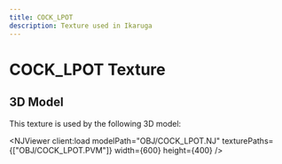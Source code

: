 ```yaml
---
title: COCK_LPOT
description: Texture used in Ikaruga
---
```



# COCK_LPOT Texture

<PVMViewer
  client:load
  filePath="OBJ/COCK_LPOT.PVM"
/>


## 3D Model

This texture is used by the following 3D model:

<NJViewer
  client:load
  modelPath="OBJ/COCK_LPOT.NJ"
  texturePaths={["OBJ/COCK_LPOT.PVM"]}
  width={600}
  height={400}
/>
